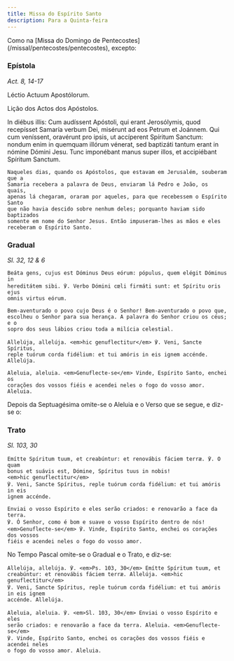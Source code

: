 ```yaml
---
title: Missa do Espírito Santo
description: Para a Quinta-feira
---
```


<aside>
  Como na [Missa do Domingo de Pentecostes](/missal/pentecostes/pentecostes),
  excepto:
</aside>

### Epístola

<em>Act. 8, 14-17</em>

<div class="side-by-side not-content">

Léctio Actuum Apostólorum.

Lição dos Actos dos Apóstolos.

  <span>
    In diébus illis: Cum audíssent Apóstoli, qui erant Jerosólymis, quod
    recepísset Samaría verbum Dei, misérunt ad eos Petrum et Joánnem. Qui cum
    veníssent, oravérunt pro ipsis, ut accíperent Spíritum Sanctum: nondum enim
    in quemquam illórum vénerat, sed baptizáti tantum erant in nómine Dómini
    Jesu. Tunc imponébant manus super illos, et accipiébant Spíritum Sanctum.

    Naqueles dias, quando os Apóstolos, que estavam em Jerusalém, souberam que a
    Samaria recebera a palavra de Deus, enviaram lá Pedro e João, os quais,
    apenas lá chegaram, oraram por aqueles, para que recebessem o Espírito Santo
    que não havia descido sobre nenhum deles; porquanto haviam sido baptizados
    somente em nome do Senhor Jesus. Então impuseram-lhes as mãos e eles
    receberam o Espírito Santo.

</div>

### Gradual

<em>Sl. 32, 12 & 6</em>

<div class="side-by-side not-content">

    Beáta gens, cujus est Dóminus Deus eórum: pópulus, quem elégit Dóminus in
    hereditátem sibi. ℣. Verbo Dómini cœli firmáti sunt: et Spíritu oris ejus
    omnis virtus eórum.

    Bem-aventurado o povo cujo Deus é o Senhor! Bem-aventurado o povo que,
    escolheu o Senhor para sua herança. A palavra do Senhor criou os céus; e o
    sopro dos seus lábios criou toda a milícia celestial.

    Allelúja, allelúja. <em>hic genuflectitur</em> ℣. Veni, Sancte Spíritus,
    reple tuórum corda fidélium: et tui amóris in eis ignem accénde. Allelúja.

    Aleluia, aleluia. <em>Genuflecte-se</em> Vinde, Espírito Santo, enchei os
    corações dos vossos fiéis e acendei neles o fogo do vosso amor. Aleluia.

</div>

<aside>
  Depois da Septuagésima omite-se o Aleluia e o Verso que se segue, e diz-se o:
</aside>

### Trato

<em>Sl. 103, 30</em>

<div class="side-by-side not-content">

    Emítte Spíritum tuum, et creabúntur: et renovábis fáciem terræ. ℣. O quam
    bonus et suávis est, Dómine, Spíritus tuus in nobis!
    <em>hic genuflectitur</em>
    ℣. Veni, Sancte Spíritus, reple tuórum corda fidélium: et tui amóris in eis
    ignem accénde.

    Enviai o vosso Espírito e eles serão criados: e renovarão a face da terra.
    ℣. Ó Senhor, como é bom e suave o vosso Espírito dentro de nós!
    <em>Genuflecte-se</em> ℣. Vinde, Espírito Santo, enchei os corações dos vossos
    fiéis e acendei neles o fogo do vosso amor.

</div>

<aside>No Tempo Pascal omite-se o Gradual e o Trato, e diz-se:</aside>

<div class="side-by-side not-content">

    Allelúja, allelúja. ℣. <em>Ps. 103, 30</em> Emítte Spíritum tuum, et
    creabúntur: et renovábis fáciem terræ. Allelúja. <em>hic genuflectitur</em>
    ℣. Veni, Sancte Spíritus, reple tuórum corda fidélium: et tui amóris in eis ignem
    accénde. Allelúja.

    Aleluia, aleluia. ℣. <em>Sl. 103, 30</em> Enviai o vosso Espírito e eles
    serão criados: e renovarão a face da terra. Aleluia. <em>Genuflecte-se</em>
    ℣. Vinde, Espírito Santo, enchei os corações dos vossos fiéis e acendei neles
    o fogo do vosso amor. Aleluia.

</div>
